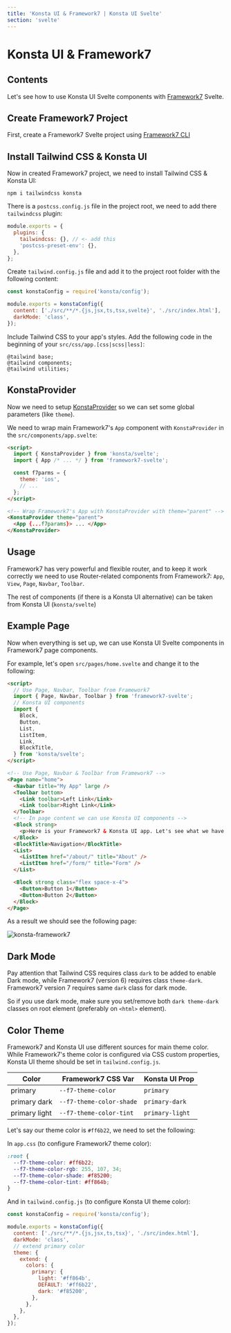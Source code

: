 ```yaml
---
title: 'Konsta UI & Framework7 | Konsta UI Svelte'
section: 'svelte'
---
```


# Konsta UI & Framework7

## Contents

Let's see how to use Konsta UI Svelte components with [Framework7](https://framework7.io) Svelte.

## Create Framework7 Project

First, create a Framework7 Svelte project using [Framework7 CLI](https://framework7.io/cli)

## Install Tailwind CSS & Konsta UI

Now in created Framework7 project, we need to install Tailwind CSS & Konsta UI:

```
npm i tailwindcss konsta
```

There is a `postcss.config.js` file in the project root, we need to add there `tailwindcss` plugin:

```js
module.exports = {
  plugins: {
    tailwindcss: {}, // <- add this
    'postcss-preset-env': {},
  },
};
```

Create `tailwind.config.js` file and add it to the project root folder with the following content:

```js
const konstaConfig = require('konsta/config');

module.exports = konstaConfig({
  content: ['./src/**/*.{js,jsx,ts,tsx,svelte}', './src/index.html'],
  darkMode: 'class',
});
```

Include Tailwind CSS to your app's styles. Add the following code in the beginning of your `src/css/app.[css|scss|less]`:

```
@tailwind base;
@tailwind components;
@tailwind utilities;
```

## KonstaProvider

Now we need to setup [KonstaProvider](/svelte/konsta-provider) so we can set some global parameters (like `theme`).

We need to wrap main Framework7's `App` component with `KonstaProvider` in the `src/components/app.svelte`:

```html
<script>
  import { KonstaProvider } from 'konsta/svelte';
  import { App /* ... */ } from 'framework7-svelte';

  const f7parms = {
    theme: 'ios',
    // ...
  };
</script>

<!-- Wrap Framework7's App with KonstaProvider with theme="parent" -->
<KonstaProvider theme="parent">
  <App {...f7params}> ... </App>
</KonstaProvider>
```

## Usage

Framework7 has very powerful and flexible router, and to keep it work correctly we need to use Router-related components from Framework7: `App`, `View`, `Page`, `Navbar`, `Toolbar`.

The rest of components (if there is a Konsta UI alternative) can be taken from Konsta UI (`konsta/svelte`)

## Example Page

Now when everything is set up, we can use Konsta UI Svelte components in Framework7 page components.

For example, let's open `src/pages/home.svelte` and change it to the following:

```html
<script>
  // Use Page, Navbar, Toolbar from Framework7
  import { Page, Navbar, Toolbar } from 'framework7-svelte';
  // Konsta UI components
  import {
    Block,
    Button,
    List,
    ListItem,
    Link,
    BlockTitle,
  } from 'konsta/svelte';
</script>

<!-- Use Page, Navbar & Toolbar from Framework7 -->
<Page name="home">
  <Navbar title="My App" large />
  <Toolbar bottom>
    <Link toolbar>Left Link</Link>
    <Link toolbar>Right Link</Link>
  </Toolbar>
  <!-- In page content we can use Konsta UI components -->
  <Block strong>
    <p>Here is your Framework7 & Konsta UI app. Let's see what we have here.</p>
  </Block>
  <BlockTitle>Navigation</BlockTitle>
  <List>
    <ListItem href="/about/" title="About" />
    <ListItem href="/form/" title="Form" />
  </List>

  <Block strong class="flex space-x-4">
    <Button>Button 1</Button>
    <Button>Button 2</Button>
  </Block>
</Page>
```

As a result we should see the following page:

<img
  class="w-full max-w-[375px] rounded-lg border border-black/10"
  src="/images/docs/k-framework7.png"
  alt="konsta-framework7"
/>

## Dark Mode

Pay attention that Tailwind CSS requires class `dark` to be added to enable Dark mode, while Framework7 (version 6) requires class `theme-dark`. Framework7 version 7 requires same `dark` class for dark mode.

So if you use dark mode, make sure you set/remove both `dark theme-dark` classes on root element (preferably on `<html>` element).

## Color Theme

Framework7 and Konsta UI use different sources for main theme color. While Framework7's theme color is configured via CSS custom properties, Konsta UI theme should be set in `tailwind.config.js`.

| Color         | Framework7 CSS Var       | Konsta UI Prop  |
| ------------- | ------------------------ | --------------- |
| primary       | `--f7-theme-color`       | `primary`       |
| primary dark  | `--f7-theme-color-shade` | `primary-dark`  |
| primary light | `--f7-theme-color-tint`  | `primary-light` |

Let's say our theme color is <span class="inline-block h-[1em] w-[1em] bg-[#ff6b22] align-middle" /> `#ff6b22`, we need to set the following:

In `app.css` (to configure Framework7 theme color):

```css
:root {
  --f7-theme-color: #ff6b22;
  --f7-theme-color-rgb: 255, 107, 34;
  --f7-theme-color-shade: #f85200;
  --f7-theme-color-tint: #ff864b;
}
```

And in `tailwind.config.js` (to configure Konsta UI theme color):

```js
const konstaConfig = require('konsta/config');

module.exports = konstaConfig({
  content: ['./src/**/*.{js,jsx,ts,tsx}', './src/index.html'],
  darkMode: 'class',
  // extend primary color
  theme: {
    extend: {
      colors: {
        primary: {
          light: '#ff864b',
          DEFAULT: '#ff6b22',
          dark: '#f85200',
        },
      },
    },
  },
});
```

